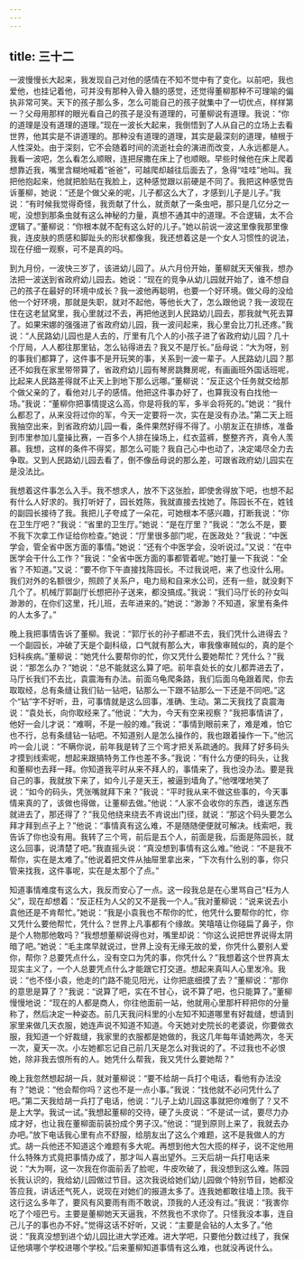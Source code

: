 ```yaml
---
---
---
```

title: 三十二
---



一波慢慢长大起来，我发现自己对他的感情在不知不觉中有了变化。以前吧，我也爱他，也挂记着他，可并没有那种入骨入髓的感觉，还觉得董柳那种不可理喻的偏执非常可笑。天下的孩子那么多，怎么可能自己的孩子就集中了一切优点，样样第一？父母用那样的眼光看自己的孩子是没有道理的，可董柳说有道理。我说：“你的道理是没有道理的道理。”现在一波长大起来，我倒悟到了人从自己的立场上去看世界，他其实是不讲道理的。那种没有道理的道理，其实是最深刻的道理，植根于人性深处。由于深刻，它不会随着时间的流逝社会的演进而改变，人永远都是人。我看一波吧，怎么看怎么顺眼，连把尿撒在床上了也顺眼。早些时候他在床上爬着想靠近我，嘴里含糊地喊着“爸爸”，可越爬却越往后面去了，急得“哇哇”地叫。我把他抱起来，他就把脸贴在我脸上，这种感觉跟以前硬是不同了。我把这种感觉告诉董柳，她说：“还是个做父亲的呢，儿子都这么大了，才感到儿子是儿子。”我说：“有时候我觉得奇怪，我贡献了什么，就贡献了一条虫吧，那只是几亿分之一呢，没想到那条虫就有这么神秘的力量，真想不通其中的道理。不合逻辑，太不合逻辑了。”董柳说：“你根本就不配有这么好的儿子。”她以前说一波这里像我那里像我，连皮肤的质感和脚趾头的形状都像我，我还想着这是一个女人习惯性的说法，现在仔细一观察，可不是真的吗。

到九月份，一波快三岁了，该进幼儿园了。从六月份开始，董柳就天天催我，想办法把一波送到省政府幼儿园去。她说：“现在的竞争从幼儿园就开始了，谁不想自己的孩子在最好的环境中成长？我一波他再聪明，也要一个好环境。做父母的没给他一个好环境，那就是失职，就对不起他，等他长大了，怎么跟他说？我一波现在住在这老鼠窝里，我心里就过不去，再把他送到人民路幼儿园去，那我就气死去算了。如果宋娜的强强进了省政府幼儿园，我一波问起来，我心里会比刀扎还疼。”我说：“人民路幼儿园也是人去的，厅里有几个人的小孩子进了省政府幼儿园？几十个厅局，人人都往那里钻，怎么钻得进去？我又不是厅长。”岳母说：“大为呀，别的事我们都算了，这件事不是开玩笑的事，关系到一波一辈子。人民路幼儿园？那还不如我在家里带带算了，省政府幼儿园有琴房跳舞房呢，有画画班外国话班呢，比起来人民路差得就不止天上到地下那么远哪。”董柳说：“反正这个任务就交给那个做父亲的了，看他对儿子的感情。他把这件事办好了，也算我没有白找他一场。”我说：“董柳你把事情提这么高，你是将我的军，多半会将死的。”她说：“我什么都忍了，从来没将过你的军，今天一定要将一次，实在是没有办法。”第二天上班我抽空出来，到省政府幼儿园一看，条件果然好得不得了。小朋友正在排练，准备到市里参加儿童操比赛，一百多个人排在操场上，红衣蓝裤，整整齐齐，真令人羡慕。我想，这样的条件不得奖，那怎么可能？我自己心中也动了，决定竭尽全力去争取。又到人民路幼儿园去看了，倒不像岳母说的那么差，可跟省政府幼儿园实在是没法比。

我想着这件事怎么入手。我不想求人，放不下这张脸，即使舍得放下吧，也想不起有什么人好求的。我打听好了，园长姓陈，我就直接去找她了。陈园长不在，姓钱的副园长接待了我。我把儿子夸成了一朵花，可她根本不感兴趣，打断我说：“你在卫生厅吧？”我说：“省里的卫生厅。”她说：“是在厅里？”我说：“怎么不是，要不我下次拿工作证给你检查。”她说：“厅里很多部门呢，在医政处？”我说：“中医学会，管全省中医方面的事情。”她说：“还有个中医学会，没听说过。”又说：“在中医学会干什么工作？”我说：“全省中医方面的事都管着呢。”她打量一下我说：“全省？不知道。”又说：“要不你下午直接找陈园长。不过我说吧，来了也没什么用。我们对外的名额很少，照顾了关系户，电力局和自来水公司，还有一些，就没剩下几个了。机械厅郭副厅长想把孙子送来，都没搞成。”我说：“我们马厅长的孙女叫渺渺的，在你们这里，托儿班，去年进来的。”她说：“渺渺？不知道，家里有条件的人太多了。”

晚上我把事情告诉了董柳。我说：“郭厅长的孙子都进不去，我们凭什么进得去？一个副园长，冲破了天是个副科级，口气就有那么大，审我像审贼似的，真的是个妇科疾病。”董柳说：“她凭什么要帮你的忙，你又凭什么要她帮忙？凭什么？”我说：“那怎么办？”她说：“总不能就这么算了吧。前年袁处长的女儿都弄进去了，马厅长我们不去比，袁震海有办法。前面乌龟爬条路，我们后面乌龟跟着爬，你去取取经，总有条缝让我们钻一钻吧，钻那么一下跟不钻那么一下还是不同吧。”这个“钻”字不好听，丑，可事情就是这么回事，准确、生动。第二天我找了袁震海说：“袁处长，向你取经来了。”他说：“大为，今天有空来视察？”我把事情讲了，他好一会儿才说：“难啊，不是一般的难。”我说：“事情到眼前来了，难是难，怕它也不行，总有条缝钻一钻吧。不知道别人是怎么操作的，我也跟着操作一下。”他沉吟一会儿说：“不瞒你说，前年我是转了三个弯才把关系疏通的。我拜了好多码头才摸到线索呢，想起来跟搞特务工作也差不多。”我说：“有什么方便的码头，让我和董柳也去拜一拜。你知道我平时从来不拜人的，事情来了，我也没办法。要是我自己的事，我就放下来了，如今儿子是天王，被逼到墙角了。”他嘿嘿地笑了说：“如今的码头，凭张嘴就拜下来？”我说：“平时我从来不做这些事的，今天事情来真的了，该做也得做，让董柳去做。”他说：“人家不会收你的东西，谁送东西就进去了，那还得了？”我见他绕来绕去不肯说出门径，就说：“那这个码头要怎么拜才拜到点子上？”他说：“事情真有这么难，不是随随便便就可解决。线索吧，我告诉了你也没有用。我转了三个弯，前后是五个人，前面是我，后面是陈园长，就这么回事，说清楚了吧。”我直摇头说：“真没想到事情有这么难。”他说：“不是我不帮你，实在是太难了。”他说着把文件从抽屉里拿出来，“下次有什么别的事，你只管来找我，这件事呢，实在是太那个了点。”

知道事情难度有这么大，我反而安心了一点。这一段我总是在心里骂自己“枉为人父”，现在却想着：“反正枉为人父的又不是我一个人。”我对董柳说：“说来说去小袁他还是不肯帮忙。”她说：“我是小袁我也不帮你的忙，他凭什么要帮你的忙，你又凭什么要他帮忙，凭什么？世界上凡事都有个缘故。笑嘻嘻让你碰扁了鼻子，你是个人物那他敢吗？”我想想董柳说得也对，嘴里却说：“你这么说把世界说得太阴暗了吧。”她说：“毛主席早就说过，世界上没有无缘无故的爱，你凭什么要别人爱你，帮你？总要凭点什么，没有空口为凭的事，你凭什么？”我想着这个世界真太现实主义了，一个人总要凭点什么才能跟它打交道。想起来真叫人心里发冷。我说：“也不怪小袁，他走的门路不能见阳光，让你把底细摸了去？”董柳说：“那你的意思是算了？”我说：“说算了吧，实在不甘心，说不算了吧，也只能算了。”董柳慢慢地说：“现在的人都是商人，你往他面前一站，他就用心里那杆秤把你的分量称了，然后决定一种姿态。前几天我问科里的小左知不知道哪里有好裁缝，想请到家里来做几天衣服，她连声说不知道不知道。今天她对史院长的老婆说，你要做衣服，我知道一个好裁缝，我家里的衣服都是她做的，我这几年每年请她两次，冬天一次，夏天一次。小左她都忘记自己前几天是怎么对我说的了。不过我也不必恨她，除非我去恨所有的人。她凭什么帮我，我又凭什么要她帮？”

晚上我忽然想起胡一兵，就对董柳说：“要不给胡一兵打个电话，看他有办法没有？”她说：“他会帮你吗？这也不是一点小事。”我说：“找他就不必问凭什么了吧。”第二天我给胡一兵打了电话，他说：“儿子上幼儿园这事就把你难倒了？又不是上大学。我试一试。”我想起董柳的交待，硬了头皮说：“不是试一试，要尽力办成才好，也让我在董柳面前装扮成个男子汉。”他说：“提到原则上来了，我就去办办吧。”放下电话我心里有点不舒服，给朋友出了这么个难题，这不是我做人的方式。胡一兵他还不知道这个难题有多大呢。再想到他大包大揽的样子，说不定他用什么特殊方式竟把事情办成了，那才叫人喜出望外。三天后胡一兵打电话来说：“大为啊，这一次我在你面前丢了脸呢，牛皮吹破了，我没想到这么难。陈园长我认识的，我给幼儿园做过节目。这次我说给她们幼儿园做个特别节目，她都没答应我，讲话还气死人，说现在对她们的报道太多了。连我她都敢往墙上顶。我干这行这么多年了，要风有风要雨有雨不敢说，顶我的人还没有过。”我说：“我害你吃了个哑巴亏。主要是董柳她天天逼我，不然我也不求你了。只怪我没本事，连自己儿子的事也办不好。”觉得这话不好听，又说：“主要是会钻的人太多了。”他说：“我真没想到进个幼儿园比进大学还难。进大学吧，只要他分数过线了，我保证他填哪个学校进哪个学校。”后来董柳知道事情有这么难，也就没再说什么。